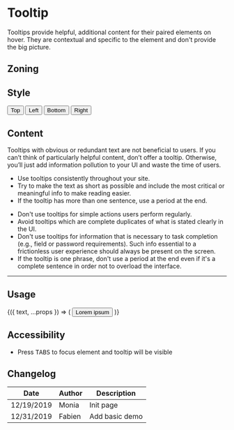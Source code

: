 
<Meta title="Components/Tooltip" component={Tooltip} />

# Tooltip

Tooltips provide helpful, additional content for their paired elements on hover. They are contextual and specific to the element and don't provide the big picture.

## Zoning

<FigmaImage
	src="https://www.figma.com/file/qc8oUSyVJM67gSsbTShftt/%F0%9F%93%90-Zoning?node-id=46%3A94"
	alt="zoning image for tooltips"
/>

## Style

<Canvas>
	<Story name="top">
		<Tooltip title="Relevant information about this basic button" placement="top" visible>
			<Button onClick={action('clicked')}>Top</Button>
		</Tooltip>
	</Story>
	<Story name="left">
		<Tooltip title="Relevant information about this basic button" placement="left">
			<Button onClick={action('clicked')}>Left</Button>
		</Tooltip>
	</Story>
	<Story name="bottom">
		<Tooltip title="Relevant information about this basic button" placement="bottom">
			<Button onClick={action('clicked')}>Bottom</Button>
		</Tooltip>
	</Story>
	<Story name="right">
		<Tooltip title="Relevant information about this basic button" placement="right">
			<Button onClick={action('clicked')}>Right</Button>
		</Tooltip>
	</Story>
</Canvas>

## Content

Tooltips with obvious or redundant text are not beneficial to users.
If you can’t think of particularly helpful content, don’t offer a tooltip.
Otherwise, you’ll just add information pollution to your UI and waste the time of users.

<Use>
	<Use.Do>
		<ul>
			<li>Use tooltips consistently throughout your site.</li>
			<li>
				Try to make the text as short as possible and include the most critical or meaningful info
				to make reading easier.
			</li>
			<li>If the tooltip has more than one sentence, use a period at the end.</li>
		</ul>
	</Use.Do>
	<Use.Dont>
		<ul>
			<li>Don't use tooltips for simple actions users perform regularly.</li>
			<li>Avoid tooltips which are complete duplicates of what is stated clearly in the UI.</li>
			<li>
				Don't use tooltips for information that is necessary to task completion (e.g., field or
				password requirements). Such info essential to a frictionless user experience should always
				be present on the screen.
			</li>
			<li>
				If the tooltip is one phrase, don't use a period at the end even if it's a complete sentence
				in order not to overload the interface.
			</li>
		</ul>
	</Use.Dont>
</Use>

<hr />

## Usage

<Canvas>
	<Story
		name="usage"
		args={{
			title: 'Meaningful description',
			visible: true,
		}}
	>
		{({ text, ...props }) => (
			<Tooltip {...props}>
				<Button onClick={action('clicked')}>Lorem ipsum</Button>
			</Tooltip>
		)}
	</Story>
</Canvas>

<ArgsTable story="usage" />

## Accessibility

- Press <kbd>TABS</kbd> to focus element and tooltip will be visible

## Changelog

| Date       | Author | Description    |
| ---------- | ------ | -------------- |
| 12/19/2019 | Monia  | Init page      |
| 12/31/2019 | Fabien | Add basic demo |
